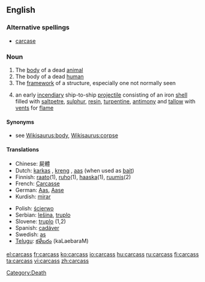 ==English==

===Alternative spellings===
* [[carcase]]

===Noun===
{{en-noun|es}}
{{rfap}}

# The [[body]] of a dead [[animal]]
# The body of a dead [[human]]
# The [[framework]] of a structure, especially one not normally seen
# {{nautical}} an early [[incendiary]] ship-to-ship [[projectile]] consisting of an iron [[shell]] filled with [[saltpetre]], [[sulphur]], [[resin]], [[turpentine]], [[antimony]] and [[tallow]] with [[vent]]s for [[flame]]

====Synonyms====
* see [[Wikisaurus:body]], [[Wikisaurus:corpse]]

====Translations====
{{trans-top|dead animal}}
* Chinese: 屍體
* Dutch: [[karkas]] {{n}}, [[kreng]] {{n}}, [[aas]] {{n}} (when used as [[bait]])
* Finnish: [[raato]](1), [[ruho]](1), [[haaska]](1), [[ruumis]](2)
* French: [[Carcasse]] {{m}}
* German: [[Aas]], [[Aase]]
* Kurdish: [[mirar]]
{{trans-mid}}
* Polish: [[ścierwo]] {{n}}
* Serbian: [[lešina]], [[truplo]]
* Slovene: [[truplo]] {{n}} (1,2)
* Spanish: [[cadáver]]
* Swedish: [[as]] {{n}}
* [[Telugu]]: [[కళేబరం]] (kaLaebaraM)
{{trans-bottom}}

[[Category:Death]]

[[el:carcass]]
[[fr:carcass]]
[[ko:carcass]]
[[io:carcass]]
[[hu:carcass]]
[[ru:carcass]]
[[fi:carcass]]
[[ta:carcass]]
[[vi:carcass]]
[[zh:carcass]]